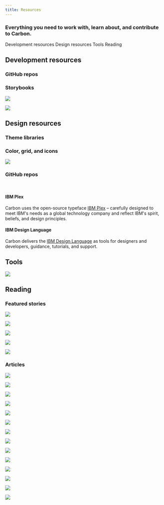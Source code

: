 ```yaml
---
title: Resources
---
```


### Everything you need to work with, learn about, and contribute to Carbon.

<AnchorLinks>

<AnchorLink>Development resources</AnchorLink>
<AnchorLink>Design resources</AnchorLink>
<AnchorLink>Tools</AnchorLink>
<AnchorLink>Reading</AnchorLink>

</AnchorLinks>

## Development resources

### GitHub repos

<Row className="tile--resource--no-margin tile--group">
<Column offsetLg="4" colLg="4" colMd="4" noGutterSm>
  <ResourceCard
    title="Carbon Components"
    href="https://github.com/ibm/carbon-components"
    type="resource">

<MdxIcon name="github" />

  </ResourceCard>
</Column>
<Column colLg="4" colMd="4" noGutterSm>
  <ResourceCard
    title="Carbon Components React"
    href="https://github.com/ibm/carbon-components-react"
    type="resource">

<MdxIcon name="github" />

  </ResourceCard>
</Column>
<Column offsetLg="4" colLg="4" colMd="4"  noGutterSm>
  <ResourceCard
    title="Carbon Components Angular"
    href="https://github.com/ibm/carbon-components-angular"
    type="resource">

<MdxIcon name="github" />

  </ResourceCard>
</Column>
<Column colLg="4" colMd="4" noGutterSm>
  <ResourceCard
    title="Carbon Components Vue"
    href="https://github.com/carbon-design-system/carbon-components-vue"
    type="resource">

<MdxIcon name="github" />

  </ResourceCard>
</Column>
<Column offsetLg="4" colLg="4" colMd="4"  noGutterSm>
  <ResourceCard
    title="Carbon boilerplate"
    href="https://github.com/carbon-design-system/carbon-boilerplate"
    type="resource">

<MdxIcon name="github" />

  </ResourceCard>
</Column>
</Row>

### Storybooks

<Row className="tile--resource--no-margin tile--group">
<Column offsetLg="4" colLg="4" colMd="4" noGutterSm>
  <ResourceCard
    title="Carbon React Storybook"
    href="http://react.carbondesignsystem.com/"
    type="resource">

![](images/react-icon.png)

  </ResourceCard>
</Column>
<Column colLg="4" colMd="4" noGutterSm>
  <ResourceCard
      title="Carbon Components Vue Storybook"
      href="http://vue.carbondesignsystem.com/"
      type="resource"
      >

![](images/vue-icon.png)

  </ResourceCard>
</Column>
</Row>

## Design resources

### Theme libraries

<Row className="tile--resource--no-margin tile--group">
  <Column offsetLg="4" colLg="4" colMd="4" noGutterSm>
    <ResourceCard
      title="White theme"
      href="sketch://add-library/cloud/JaVzz"
      type="resource">
      <MdxIcon name="sketch" />
    </ResourceCard>
  </Column>
  <Column colLg="4" colMd="4" noGutterSm>
    <ResourceCard
      title="Gray 10 theme"
      href="sketch://add-library/cloud/Onwv2"
      type="resource">
      <MdxIcon name="sketch" />
    </ResourceCard>
  </Column>
  <Column offsetLg="4" colLg="4" colMd="4" noGutterSm>
    <ResourceCard
      title="Gray 90 theme"
      href="sketch://add-library/cloud/eo37p"
      type="resource">
      <MdxIcon name="sketch" />
    </ResourceCard>
  </Column>
  <Column colLg="4" colMd="4" noGutterSm>
    <ResourceCard
      title="Gray 100 theme"
      href="sketch://add-library/cloud/d13Ll"
      type="resource">
      <MdxIcon name="sketch" />
    </ResourceCard>
  </Column>
</Row>

### Color, grid, and icons

<Row className="tile--resource--no-margin tile--group">
<Column offsetLg="4"  colLg="4" colMd="4" noGutterSm>
  <ResourceCard
    title="RGB color palettes (.ase and .clr)"
    href="https://www.carbondesignsystem.com/files/IBM_Colors_RGB.zip"
    type="resource">

![](/images/ase.png)

  </ResourceCard>
</Column>
<Column colMd="4" colLg="4" noGutterSm>
    <ResourceCard
      title="IBM Design Language library"
      href="sketch://add-library/cloud/75VZZ"
      type="resource">
      <MdxIcon name="sketch" />
  </ResourceCard>
</Column>
<Column offsetLg="4" colLg="4" noGutterSm>
  <ResourceCard
    title="IBM Grid template"
    href="https://sketch.cloud/s/ngV7z"
    type="resource">
      <MdxIcon name="sketch" />
  </ResourceCard>
</Column>
<Column colLg="4" colMd="4"  noGutterSm>
  <ResourceCard
    title="UI Shell template"
    href="https://sketch.cloud/s/EjVmA"
    type="resource">
      <MdxIcon name="sketch" />
  </ResourceCard>
</Column>
</Row>

### GitHub repos

<Row className="tile--resource--no-margin tile--group">
<Column offsetLg="4" colLg="4" colMd="4" noGutterSm>
  <ResourceCard
    title="Carbon Design Kit"
    href="https://github.com/ibm/carbon-design-kit"
    type="resource">

<MdxIcon name="github" />

  </ResourceCard>
</Column>
</Row>

<br />

#### IBM Plex

Carbon uses the open-source typeface [IBM Plex](https://github.com/IBM/plex) – carefully designed to meet IBM's needs as a global technology company and reflect IBM's spirit, beliefs, and design principles.

#### IBM Design Language

Carbon delivers the [IBM Design Language](https://www.ibm.com/design/language/) as tools for designers and developers, guidance, tutorials, and support.

## Tools

<Row className="tile--resource--no-margin tile--group">
<Column offsetLg="4" colLg="4" colMd="4" noGutterSm>
  <ResourceCard
    title="Carbon CodePen"
    href="http://www.codepen.io/team/carbon"
    type="resource">

<MdxIcon name="codepen" />

  </ResourceCard>
</Column>
<Column colLg="4" colMd="4" noGutterSm>
  <ResourceCard
    title="Color contrast checker"
    href="https://marijohannessen.github.io/color-contrast-checker/"
    type="resource">

![](images/color-contrast-icon.png)

  </ResourceCard>
</Column>
</Row>

## Reading

### Featured stories

<Row>
<Column offsetLg="4" colLg="4" colMd="4" noGutterMdLeft>
  <ResourceCard
    type="article"
    title="Smashing Magazine's “Design Systems” Book"
    href="https://www.smashingmagazine.com/design-systems-book/">

![](images/Featured_01.png)

  </ResourceCard>
</Column>
<Column colLg="4" colMd="4"  noGutterMdLeft>
  <ResourceCard
    type="article"
    title="Winter 2017 HOW In-House Design Award Winner"
    href="http://www.howdesign.com/84-award-winning-projects-from-in-house-design-teams/">

![](images/Featured_02.png)

  </ResourceCard>
</Column>
<Column colLg="4" colMd="4"  noGutterMdLeft>
  <ResourceCard
    type="article"
    title="Path to Design System Maturity"
    href="https://medium.com/ux-power-tools/the-path-to-design-system-maturity-d403daba692a">

![](images/Featured_03.png)

  </ResourceCard>
</Column>
<Column offsetLg="4"  colLg="4" colMd="4" noGutterMdLeft>
  <ResourceCard
    type="article"
    title="Responsive Web Design Podcast"
    href="https://responsivewebdesign.com/podcast/ibm-carbon/">

![](images/Featured_04.png)

  </ResourceCard>
</Column>
<Column colLg="4" colMd="4"  noGutterMdLeft>
  <ResourceCard
    type="article"
    title="UX Pin Virtual Design Summit"
    href="https://www.youtube.com/watch?v=eSvq5MieOdw&t=144s">

![](images/Featured_05.png)

  </ResourceCard>
</Column>
</Row>

### Articles

<Row>
<Column offsetLg="4" colLg="4" colMd="4" noGutterMdLeft>
<ResourceCard
    type="article"
    title="Carbon June(ish) preview"
    author="Alison Joseph"
    date="June 12, 2019"
    href="https://medium.com/carbondesign/carbon-june-ish-preview-9c5843258933"
    >

![](../resources/images/june_option_3.png)

</ResourceCard>
</Column>
<Column colLg="4" colMd="4" noGutterMdLeft>
<ResourceCard
    type="article"
    title="Carbon v10.3.0 (May 2019)"
    author="Josh Black"
    date="June 6, 2019"
    href="https://medium.com/carbondesign/carbon-v10-3-0-may-2019-41b1f970f0ce"
    >

![](../resources/images/10_3-image.png)

</ResourceCard>
</Column>
<Column colLg="4" colMd="4" noGutterMdLeft>
<ResourceCard
    type="article"
    title="Essentials: Learn to build with Carbon"
    author="Matt Rosno"
    date="May 15, 2019"
    href="https://medium.com/carbondesign/essentials-learn-to-build-with-carbon-1d11ce05125f"
    >

![](../resources/images/code_palette.png)

</ResourceCard>
</Column>
<Column offsetLg="4" colLg="4" colMd="4" noGutterMdLeft>
<ResourceCard
    type="article"
    title="Carbon is moving to a monorepo"
    author="Josh Black"
    date="May 10, 2019"
    href="https://medium.com/carbondesign/carbon-is-moving-to-a-monorepo-c6bfcbe87de0"
    >

![](../resources/images/mono_repo_teal.png)

</ResourceCard>
</Column>
<Column colLg="4" colMd="4" noGutterMdLeft>
<ResourceCard
    type="article"
    title="Carbon dark themes are here"
    author="Lauren Rice"
    date="April 29, 2019"
    href="https://medium.com/carbondesign/carbon-dark-themes-are-here-a18910a0f910"
    >

![](../resources/images/carbon_themes.png)

</ResourceCard>
</Column>
<Column colLg="4" colMd="4" noGutterMdLeft>
<ResourceCard
    type="article"
    title="Carbon v10 Release"
    author="Robin Cannon"
    date="April 4, 2019"
    href="https://medium.com/carbondesign/carbon-v10-release-812eacb7da7f"
    >

![](../resources/images/bee_70.png)

</ResourceCard>
</Column>
<Column offsetLg="4" colLg="4" colMd="4" noGutterMdLeft>
  <ResourceCard
    type="article"
    title="Design with Carbon: Update your Sketch symbols to V10"
    author="Anna Gonzales"
    date="April 2, 2019"
    href="https://medium.com/carbondesign/design-with-carbon-update-your-sketch-symbols-to-v10-ef3132ea2e97"
    >

![](../resources/images/designing_with_carbon.png)

  </ResourceCard>
</Column>
<Column colLg="4" colMd="4"  noGutterMdLeft>
  <ResourceCard
    type="article"
    title="Minimal CSS with Carbon"
    author="Josh Black"
    date="April 1, 2019"
    href="https://medium.com/carbondesign/minimal-css-with-carbon-b0c089ccfa71"
    >

![](../resources/images/minimal_css.png)

  </ResourceCard>
</Column>
<Column colLg="4" colMd="4" noGutterMdLeft>
  <ResourceCard
    type="article"
    title="What to expect in Carbon 10"
    author="Robin Cannon"
    date="December 10, 2018"
    href="https://medium.com/carbondesign/what-to-expect-in-carbon-10-5af1bd6e25f6">

![](images/Carbon_what_to_expect.png)

  </ResourceCard>
</Column>
<Column offsetLg="4" colLg="4" colMd="4" noGutterMdLeft>
  <ResourceCard
    type="article"
    title="Up & Running with Carbon React in less than 5 minutes"
    author="Josh Black"
    date="October 19, 2018"
    href="https://medium.com/carbondesign/up-running-with-carbon-react-in-less-than-5-minutes-25d43cca059e">

![](images/Article_02.png)

  </ResourceCard>
</Column>
<Column colLg="4" colMd="4"  noGutterMdLeft>
  <ResourceCard
    type="article"
    title="Hacktoberfest with Carbon"
    author="Josh Black"
    date="October 16, 2018"
    href="https://medium.com/carbondesign/hacktoberfest-with-carbon-95c48943f586">

![](images/Article_03.png)

  </ResourceCard>
</Column>
<Column colLg="4" colMd="4" noGutterMdLeft>
  <ResourceCard
    type="article"
    title="Data Table updates in Carbon React v5.22.0"
    author="Josh Black"
    date="February 20, 2018"
    href="https://medium.com/carbondesign/data-table-updates-in-carbon-react-v5-22-0-6da0c24a96d6">

![](images/Article_04.png)

  </ResourceCard>
</Column>
<Column offsetLg="4" colLg="4" colMd="4" noGutterMdLeft>
  <ResourceCard
    type="article"
    title="Introducing Carbon Themes"
    author="Bethany Sonefeld"
    date="August 11, 2017"
    href="https://medium.com/design-ibm/introducing-carbon-themes-83d3985a8627">

![](images/Article_05.png)

  </ResourceCard>
</Column>
<Column colLg="4" colMd="4" noGutterMdLeft>
  <ResourceCard
    type="article"
    title="Carbon: Designing inside Big Blue"
    author="Bethany Sonefeld"
    date="March 30, 2017"
    href="https://medium.com/design-ibm/carbon-designing-inside-big-blue-8577883cfe42">

![](images/Article_06.png)

  </ResourceCard>
</Column>
</Row>
